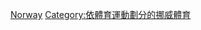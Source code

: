 {{Commons category|Figure skating in Norway}}
[[Category:各国花样滑冰|Norway]]
[[Category:依體育運動劃分的挪威體育|Category:依體育運動劃分的挪威體育]]
